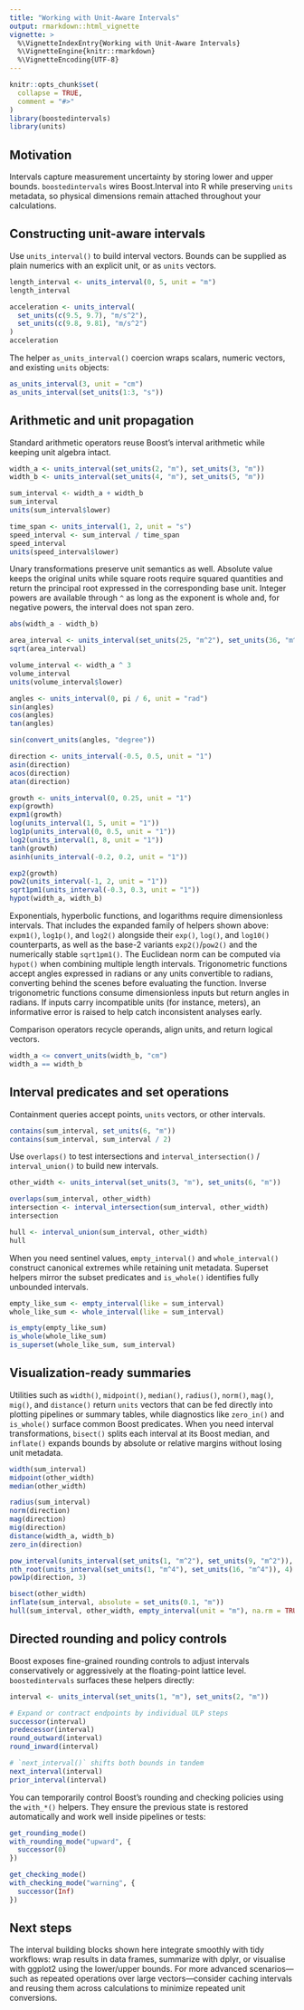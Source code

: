 ```yaml
---
title: "Working with Unit-Aware Intervals"
output: rmarkdown::html_vignette
vignette: >
  %\VignetteIndexEntry{Working with Unit-Aware Intervals}
  %\VignetteEngine{knitr::rmarkdown}
  %\VignetteEncoding{UTF-8}
---
```


```r
knitr::opts_chunk$set(
  collapse = TRUE,
  comment = "#>"
)
library(boostedintervals)
library(units)
```

## Motivation

Intervals capture measurement uncertainty by storing lower and upper bounds.
`boostedintervals` wires Boost.Interval into R while preserving `units`
metadata, so physical dimensions remain attached throughout your
calculations.

## Constructing unit-aware intervals

Use `units_interval()` to build interval vectors. Bounds can be supplied as plain
numerics with an explicit unit, or as `units` vectors.

```r
length_interval <- units_interval(0, 5, unit = "m")
length_interval

acceleration <- units_interval(
  set_units(c(9.5, 9.7), "m/s^2"),
  set_units(c(9.8, 9.81), "m/s^2")
)
acceleration
```

The helper `as_units_interval()` coercion wraps scalars, numeric vectors, and
existing `units` objects:

```r
as_units_interval(3, unit = "cm")
as_units_interval(set_units(1:3, "s"))
```

## Arithmetic and unit propagation

Standard arithmetic operators reuse Boost's interval arithmetic while keeping
unit algebra intact.

```r
width_a <- units_interval(set_units(2, "m"), set_units(3, "m"))
width_b <- units_interval(set_units(4, "m"), set_units(5, "m"))

sum_interval <- width_a + width_b
sum_interval
units(sum_interval$lower)

time_span <- units_interval(1, 2, unit = "s")
speed_interval <- sum_interval / time_span
speed_interval
units(speed_interval$lower)
```

Unary transformations preserve unit semantics as well. Absolute value keeps
the original units while square roots require squared quantities and return
the principal root expressed in the corresponding base unit. Integer powers are
available through `^` as long as the exponent is whole and, for negative powers,
the interval does not span zero.

```r
abs(width_a - width_b)

area_interval <- units_interval(set_units(25, "m^2"), set_units(36, "m^2"))
sqrt(area_interval)

volume_interval <- width_a ^ 3
volume_interval
units(volume_interval$lower)

angles <- units_interval(0, pi / 6, unit = "rad")
sin(angles)
cos(angles)
tan(angles)

sin(convert_units(angles, "degree"))

direction <- units_interval(-0.5, 0.5, unit = "1")
asin(direction)
acos(direction)
atan(direction)

growth <- units_interval(0, 0.25, unit = "1")
exp(growth)
expm1(growth)
log(units_interval(1, 5, unit = "1"))
log1p(units_interval(0, 0.5, unit = "1"))
log2(units_interval(1, 8, unit = "1"))
tanh(growth)
asinh(units_interval(-0.2, 0.2, unit = "1"))

exp2(growth)
pow2(units_interval(-1, 2, unit = "1"))
sqrt1pm1(units_interval(-0.3, 0.3, unit = "1"))
hypot(width_a, width_b)
```

Exponentials, hyperbolic functions, and logarithms require dimensionless
intervals. That includes the expanded family of helpers shown above:
`expm1()`, `log1p()`, and `log2()` alongside their `exp()`, `log()`, and
`log10()` counterparts, as well as the base-2 variants `exp2()`/`pow2()` and
the numerically stable `sqrt1pm1()`. The Euclidean norm can be computed via
`hypot()` when combining multiple length intervals. Trigonometric functions
accept angles expressed in
radians or any units convertible to radians, converting behind the scenes
before evaluating the function. Inverse trigonometric functions consume
dimensionless inputs but return angles in radians. If inputs carry
incompatible units (for instance, meters), an informative error is raised to
help catch inconsistent analyses early.

Comparison operators recycle operands, align units, and return logical vectors.

```r
width_a <= convert_units(width_b, "cm")
width_a == width_b
```

## Interval predicates and set operations

Containment queries accept points, `units` vectors, or other intervals.

```r
contains(sum_interval, set_units(6, "m"))
contains(sum_interval, sum_interval / 2)
```

Use `overlaps()` to test intersections and `interval_intersection()` /
`interval_union()` to build new intervals.

```r
other_width <- units_interval(set_units(3, "m"), set_units(6, "m"))

overlaps(sum_interval, other_width)
intersection <- interval_intersection(sum_interval, other_width)
intersection

hull <- interval_union(sum_interval, other_width)
hull
```

When you need sentinel values, `empty_interval()` and `whole_interval()`
construct canonical extremes while retaining unit metadata. Superset helpers
mirror the subset predicates and `is_whole()` identifies fully unbounded
intervals.

```r
empty_like_sum <- empty_interval(like = sum_interval)
whole_like_sum <- whole_interval(like = sum_interval)

is_empty(empty_like_sum)
is_whole(whole_like_sum)
is_superset(whole_like_sum, sum_interval)
```

## Visualization-ready summaries

Utilities such as `width()`, `midpoint()`, `median()`, `radius()`, `norm()`,
`mag()`, `mig()`, and `distance()` return `units` vectors that can be fed directly into
plotting pipelines or summary tables, while diagnostics like `zero_in()` and
`is_whole()` surface common Boost predicates. When you need interval
transformations, `bisect()` splits each interval at its Boost median, and
`inflate()` expands bounds by absolute or relative margins without losing unit
metadata.

```r
width(sum_interval)
midpoint(other_width)
median(other_width)

radius(sum_interval)
norm(direction)
mag(direction)
mig(direction)
distance(width_a, width_b)
zero_in(direction)

pow_interval(units_interval(set_units(1, "m^2"), set_units(9, "m^2")), 0.5)
nth_root(units_interval(set_units(1, "m^4"), set_units(16, "m^4")), 4)
pow1p(direction, 3)

bisect(other_width)
inflate(sum_interval, absolute = set_units(0.1, "m"))
hull(sum_interval, other_width, empty_interval(unit = "m"), na.rm = TRUE)
```

## Directed rounding and policy controls

Boost exposes fine-grained rounding controls to adjust intervals conservatively
or aggressively at the floating-point lattice level. `boostedintervals` surfaces
these helpers directly:

```r
interval <- units_interval(set_units(1, "m"), set_units(2, "m"))

# Expand or contract endpoints by individual ULP steps
successor(interval)
predecessor(interval)
round_outward(interval)
round_inward(interval)

# `next_interval()` shifts both bounds in tandem
next_interval(interval)
prior_interval(interval)
```

You can temporarily control Boost's rounding and checking policies using the
`with_*()` helpers. They ensure the previous state is restored automatically and
work well inside pipelines or tests:

```r
get_rounding_mode()
with_rounding_mode("upward", {
  successor(0)
})

get_checking_mode()
with_checking_mode("warning", {
  successor(Inf)
})
```

## Next steps

The interval building blocks shown here integrate smoothly with tidy workflows:
wrap results in data frames, summarize with dplyr, or visualise with ggplot2
using the lower/upper bounds. For more advanced scenarios—such as repeated
operations over large vectors—consider caching intervals and reusing them across
calculations to minimize repeated unit conversions.
